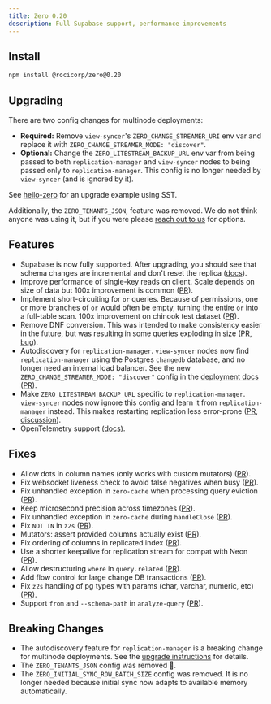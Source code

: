 ```yaml
---
title: Zero 0.20
description: Full Supabase support, performance improvements
---
```


## Install

```bash
npm install @rocicorp/zero@0.20
```

## Upgrading

There are two config changes for multinode deployments:

- **Required:** Remove `view-syncer`'s `ZERO_CHANGE_STREAMER_URI` env var and replace it with `ZERO_CHANGE_STREAMER_MODE: "discover"`.
- **Optional:** Change the `ZERO_LITESTREAM_BACKUP_URL` env var from being passed to both `replication-manager` and `view-syncer` nodes to being passed only to `replication-manager`. This config is no longer needed by `view-syncer` (and is ignored by it).

See [hello-zero](https://github.com/rocicorp/hello-zero/pull/40/files#diff-6ae5efcb80db51f4b137515e1674caaf950405317e84e2961cf38f9d3a1804b9) for an upgrade example using SST.

Additionally, the `ZERO_TENANTS_JSON`, feature was removed. We do not think anyone was using it, but if you were please [reach out to us](https://discord.rocicorp.dev/) for options.

## Features

- Supabase is now fully supported. After upgrading, you should see that schema changes are incremental and don't reset the replica ([docs](/docs/connecting-to-postgres)).
- Improve performance of single-key reads on client. Scale depends on size of data but 100x improvement is common ([PR](https://github.com/rocicorp/mono/pull/4327)).
- Implement short-circuiting for `or` queries. Because of permissions, one or more branches of `or` would often be empty, turning the entire `or` into a full-table scan. 100x improvement on chinook test dataset ([PR](https://github.com/rocicorp/mono/pull/4339)).
- Remove DNF conversion. This was intended to make consistency easier in the future, but was resulting in some queries exploding in size ([PR](https://github.com/rocicorp/mono/pull/4386), [bug](https://bugs.rocicorp.dev/issue/3569)).
- Autodiscovery for `replication-manager`. `view-syncer` nodes now find `replication-manager` using the Postgres `changedb` database, and no longer need an internal load balancer. See the new `ZERO_CHANGE_STREAMER_MODE: "discover"` config in the [deployment docs](/docs/deployment) ([PR](https://github.com/rocicorp/mono/pull/4335)).
- Make `ZERO_LITESTREAM_BACKUP_URL` specific to `replication-manager`. `view-syncer` nodes now ignore this config and learn it from `replication-manager` instead. This makes restarting replication less error-prone ([PR](https://github.com/rocicorp/mono/pull/4344), [discussion](https://discord.com/channels/830183651022471199/1370898291721506876/1371685592152150057)).
- OpenTelemetry support ([docs](/docs/debug/otel)).

## Fixes

- Allow dots in column names (only works with custom mutators) ([PR](https://github.com/rocicorp/mono/pull/4323)).
- Fix websocket liveness check to avoid false negatives when busy ([PR](https://github.com/rocicorp/mono/pull/4321)).
- Fix unhandled exception in `zero-cache` when processing query eviction ([PR](https://github.com/rocicorp/mono/pull/4322)).
- Keep microsecond precision across timezones ([PR](https://github.com/rocicorp/mono/pull/4257)).
- Fix unhandled exception in `zero-cache` during `handleClose` ([PR](https://github.com/rocicorp/mono/pull/4326)).
- Fix `NOT IN` in `z2s` ([PR](https://github.com/rocicorp/mono/pull/4329)).
- Mutators: assert provided columns actually exist ([PR](https://github.com/rocicorp/mono/pull/4337)).
- Fix ordering of columns in replicated index ([PR](https://github.com/rocicorp/mono/pull/4362)).
- Use a shorter keepalive for replication stream for compat with Neon ([PR](https://github.com/rocicorp/mono/pull/4363)).
- Allow destructuring `where` in `query.related` ([PR](https://github.com/rocicorp/mono/pull/4366)).
- Add flow control for large change DB transactions ([PR](https://github.com/rocicorp/mono/pull/4371)).
- Fix `z2s` handling of pg types with params (char, varchar, numeric, etc) ([PR](https://github.com/rocicorp/mono/pull/4361)).
- Support `from` and `--schema-path` in `analyze-query` ([PR](https://github.com/rocicorp/mono/pull/4368)).

## Breaking Changes

- The autodiscovery feature for `replication-manager` is a breaking change for multinode deployments. See the [upgrade instructions](#upgrading) for details.
- The `ZERO_TENANTS_JSON` config was removed 🫗.
- The `ZERO_INITIAL_SYNC_ROW_BATCH_SIZE` config was removed. It is no longer needed because initial sync now adapts to available memory automatically.
